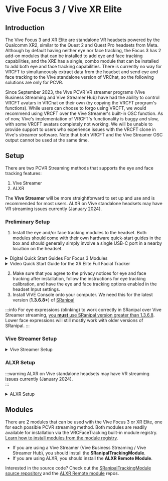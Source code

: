 
# Vive Focus 3 / Vive XR Elite

## Introduction

The Vive Focus 3 and XR Elite are standalone VR headsets powered by the Qualcomm XR2, similar to the Quest 2 and Quest Pro headsets from Meta.
Although by default having neither eye nor face tracking, the Focus 3 has 2 add-on modules that can be installed to add eye and face tracking capabilities,
and the XRE has a single, combo module that can be installed to add both eye and face tracking capabilities.
There is currently no way for VRCFT to simultaneously extract data from the headset and send eye and face tracking to the Vive standalone version of VRChat, so the following solutions are only for PCVR.

Since September 2023, the Vive PCVR VR streamer programs (Vive Business Streaming and Vive Streamer Hub) have had the ability to control VRCFT avatars in VRChat on their own (by copying the VRCFT program's functions).
While users can choose to forgo using VRCFT, we would recommend using VRCFT over the Vive Streamer's built-in OSC function.
As of now, Vive's implementation of VRCFT's functionality is buggy and slow, with some VRCFT avatars completely not working. 
We will be unable to provide support to users who experience issues with the VRCFT clone in Vive's streamer software. 
Note that both VRCFT and the Vive Streamer OSC output cannot be used at the same time. 

## Setup

There are two PCVR Streaming methods that supports the eye and face tracking features:

1. Vive Streamer
2. ALXR

The **Vive Streamer** will be more straightforward to set up and use and is recommended for most users. 
ALXR on Vive standalone headsets may have VR streaming issues currently (January 2024). 

### Preliminary Setup

1. Install the eye and/or face tracking modules to the headset. Both modules should come with their own hardware quick-start guides in the box and should generally simply involve a single USB-C port in a nearby location on the headset.

<details>
  <summary>Digital Quick Start Guides For Focus 3 Modules</summary>
  <div>
    <div>
      <ol>
        <li><a href="https://dl.vive.com/QSG/Accessory/VIVE_Focus_3_Eye_Tracker_QSG.pdf" target="_blank">Face Tracker Quick Start Guide</a></li>
        <li><a href="https://dl.vive.com/QSG/Accessory/VIVE_Focus_3_Eye_Tracker_QSG.pdf" target="_blank">Eye Tracker Quick Start Guide</a></li>
      </ol>
    </div>
  </div>
</details>

<details>
  <summary>Video Quick Start Guide for the XR Elite Full Facial Tracker</summary>
    <div class="row" style={{display: 'flex',  justifyContent:'center', alignItems:'center'}}>
        <ReactPlayer controls url='https://www.youtube.com/watch?v=BaiuNRrOVQQ'/>
    </div>
</details>

2. Make sure that you agree to the privacy notices for eye and face tracking after installation, follow the instructions for eye tracking calibration, and have the eye and face tracking options enabled in the headset Input settings. 
3. Install VIVE Console onto your computer. We need this for the latest version (**1.3.6.8+**) of [SRanipal](./sranipal.mdx#installing-via-vive-console) 

:::info
For eye expressions (blinking) to work correctly in SRanipal over Vive Streamer streaming, [you **must** use SRanipal version greater than 1.3.6.8](https://forum.htc.com/topic/14087-vbs-pc-vr-how-to-use-facial-tracking-on-focus3/). 
Lower face expressions will still mostly work with older versions of SRanipal. 
:::

### Vive Streamer Setup

<details>
  <summary>Vive Streamer Setup</summary>

1. Install VIVE Business Streaming or VIVE Streaming Hub onto your computer. They are functionally identical. Traditionally one would use VBS for the Focus 3 and the Streaming Hub for the XR Elite. 
2. Update the streaming app on the Focus 3 or XR Elite by plugging the headset into the computer then clicking the Update button in the VIVE Streaming application for "Headset software version".
   - Focus 3: you will need to unplug the eye tracking module
   - XR Elite: you can use the USB-C port on the top of the battery or the dangling USB-C port if using the XRE without the battery

  <div style={{
    width: '75%',
    height: 'auto',
    margin: 'auto',
    display: 'block'
  }}>
    <img src={require("../img/vive/rr/streamer_update.png").default} alt="Headset software version Update button" />
  </div>

3. Disable the OSC output from the Vive Streamer. The OSC settings may be accesible from the Streamer application itself in a future update and should be disabled there if the settings exist. 
   - Navigate to `C:\ProgramData\HTC\ViveSoftware\ViveRR\RRServer` and open up the `serverSetting.setting` file in your favorite text editor.
   - Scroll to the bottom of the file and set the `VOF` key to "**false**".
   - Alternatively/additionally, you can set the "Send to VRC" port (VRCSP) and the "Receive from VRC" port (VRCRP) to values *other* than the defaults of 9000 and 9001. 

<div style={{
    width: '50%',
    height: 'auto',
    margin: 'auto',
    display: 'block'
  }}> 
    <img src={require("../img/vive/rr/streamer_settings.png").default} alt="Vive Streamer software settings" />
</div>

:::warning
If you do not disable the Streamer's output, it can interfere with VRCFT's ability to bind to the port to get messages from VRC, or it will double-send messages to VRC causing a "stuttering" effect. 
:::

4. Proceed to [Modules](#modules) for the module to use with Vive Streamer. 

</details>

### ALXR Setup

:::warning
ALXR on Vive standalone headsets may have VR streaming issues currently (January 2024).      
:::

<details>
  <summary>ALXR Setup</summary>

1. Download and install the latest ALXR client *and server* from the [ALXR-nightly](https://github.com/korejan/ALXR-nightly/releases) repository.
If this is your first time using ALXR, follow the [Usage guide](https://github.com/korejan/ALVR/wiki/ALXR-Client#usage) and [Android-specific client install instructions](https://github.com/korejan/ALVR/wiki/ALXR-Client#android-all-flavors---questpicogenericetc)
2. Install the **ALXR Remote** module from the VRCFaceTracking module repository.
3. Open the `ALXRModuleConfig.json` found in the installed module directory.
   - You may need to navigate to `C:\Users\[username]\AppData\Local\Packages\96ba052f-0948-44d8-86c4-a0212e4ae047_d7rcq4vxghz0r\LocalCache\Roaming\VRCFaceTracking\` to find the module directory and config json.
   - [Learn more about the ALXR module configuration options](https://github.com/korejan/VRCFT-ALXR-Modules#module-settings)
4. In `ALXRModuleConfig.json`, in the "RemoteConfig" section set "ClientIpAddress" to the headset IP, this can be found in the ALVR server dashboard.
   - You will need to restart VRCFT to reinitialize the ALXR Remote Module with the updated configuration.
5. Proceed to [Modules](#modules) for the module to use with ALXR. 

</details>

## Modules

There are 2 modules that can be used with the Vive Focus 3 or XR Elite, one for each possible PCVR streaming method. 
Both modules are readily available for installation via the VRCFaceTracking built-in module registry.
[Learn how to install modules from the module registry](../../intro/getting-started.mdx#installing-the-vrcfacetracking-module).

- If you are using a Vive Streamer (Vive Business Streaming / Vive Streamer Hub), you should install the **SRanipalTrackingModule**. 
- If you are using ALXR, you should install the **ALXR Remote Module**. 

Interested in the source code? Check out the [SRanipalTrackingModule source repository](https://github.com/VRCFaceTracking/SRanipalTrackingModule) and the [ALXR Remote module](https://github.com/korejan/VRCFT-ALXR-Modules) repos. 
